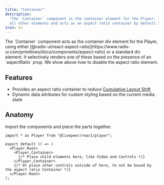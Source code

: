 ```yaml
---
title: "Container"
description:
  "The `Container` component is the container element for the Player. It wraps
  all other elements and acts as an aspect ratio container by default."
icon: tv
---
```



<ExampleWithCode type="player" id="container" />

<Info>
  The `Container` component acts as the container div element for the Player,
  using either
  [@radix-ui/react-aspect-ratio](https://www.radix-ui.com/primitives/docs/components/aspect-ratio)
  or a standard div element. It selectively renders one of these based on the
  presence of an `aspectRatio` prop. We show above how to disable the aspect
  ratio element.
</Info>

## Features

- Provides an aspect ratio container to reduce
  [Cumulative Layout Shift](https://web.dev/cls/)
- Dynamic data attributes for custom styling based on the current media state

## Anatomy

Import the components and piece the parts together.

```tsx
import * as Player from "@livepeer/react/player";

export default () => (
  <Player.Root>
    <Player.Container>
      {/* Place child elements here, like Video and Controls */}
    </Player.Container>
    {/* Or place other controls outside of here, to not be bound by the aspect ratio Container */}
  </Player.Root>
);
```

<ContainerAttributes />
